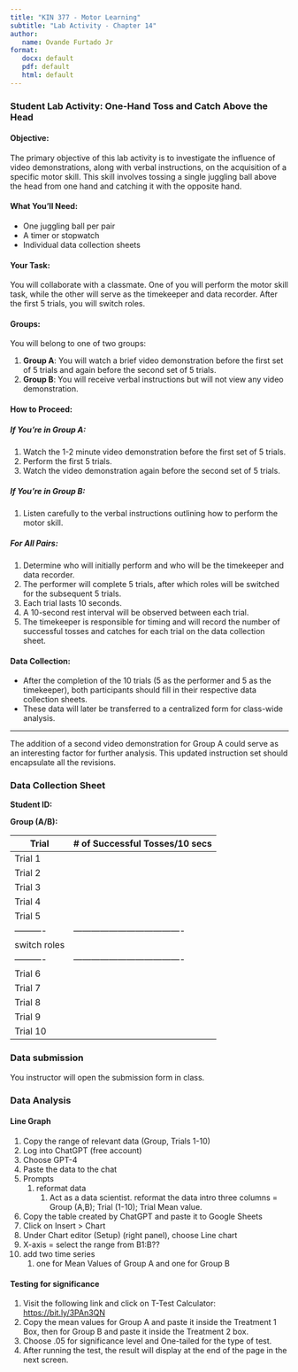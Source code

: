 ```yaml
---
title: "KIN 377 - Motor Learning"
subtitle: "Lab Activity - Chapter 14"
author: 
   name: Ovande Furtado Jr
format: 
   docx: default
   pdf: default
   html: default
---
```


### Student Lab Activity: One-Hand Toss and Catch Above the Head

#### Objective:

The primary objective of this lab activity is to investigate the influence of video demonstrations, along with verbal instructions, on the acquisition of a specific motor skill. This skill involves tossing a single juggling ball above the head from one hand and catching it with the opposite hand.

#### What You'll Need:

-   One juggling ball per pair
-   A timer or stopwatch
-   Individual data collection sheets

#### Your Task:

You will collaborate with a classmate. One of you will perform the motor skill task, while the other will serve as the timekeeper and data recorder. After the first 5 trials, you will switch roles.

#### Groups:

You will belong to one of two groups:

1.  **Group A**: You will watch a brief video demonstration before the first set of 5 trials and again before the second set of 5 trials.
2.  **Group B**: You will receive verbal instructions but will not view any video demonstration.

#### How to Proceed:

##### If You're in Group A:

1.  Watch the 1-2 minute video demonstration before the first set of 5 trials.
2.  Perform the first 5 trials.
3.  Watch the video demonstration again before the second set of 5 trials.

##### If You're in Group B:

1.  Listen carefully to the verbal instructions outlining how to perform the motor skill.

##### For All Pairs:

1.  Determine who will initially perform and who will be the timekeeper and data recorder.
2.  The performer will complete 5 trials, after which roles will be switched for the subsequent 5 trials.
3.  Each trial lasts 10 seconds.
4.  A 10-second rest interval will be observed between each trial.
5.  The timekeeper is responsible for timing and will record the number of successful tosses and catches for each trial on the data collection sheet.

#### Data Collection:

-   After the completion of the 10 trials (5 as the performer and 5 as the timekeeper), both participants should fill in their respective data collection sheets.
-   These data will later be transferred to a centralized form for class-wide analysis.

------------------------------------------------------------------------

The addition of a second video demonstration for Group A could serve as an interesting factor for further analysis. This updated instruction set should encapsulate all the revisions.

### Data Collection Sheet

**Student ID:**

**Group (A/B):**

| Trial        | \# of Successful Tosses/10 secs       |
|--------------|---------------------------------------|
| Trial 1      |                                       |
| Trial 2      |                                       |
| Trial 3      |                                       |
| Trial 4      |                                       |
| Trial 5      |                                       |
| ----------   | ------------------------------------- |
| switch roles |                                       |
| ----------   | ------------------------------------- |
| Trial 6      |                                       |
| Trial 7      |                                       |
| Trial 8      |                                       |
| Trial 9      |                                       |
| Trial 10     |                                       |

### Data submission

You instructor will open the submission form in class.

### Data Analysis

#### Line Graph

1.  Copy the range of relevant data (Group, Trials 1-10)
2.  Log into ChatGPT (free account)
3.  Choose GPT-4
4.  Paste the data to the chat
5.  Prompts
    1.  reformat data
        1.  Act as a data scientist. reformat the data intro three columns = Group (A,B); Trial (1-10); Trial Mean value.
6.  Copy the table created by ChatGPT and paste it to Google Sheets
7.  Click on Insert \> Chart
8.  Under Chart editor (Setup) (right panel), choose Line chart
9.  X-axis = select the range from B1:B??
10. add two time series
    1.  one for Mean Values of Group A and one for Group B

#### Testing for significance

1.  Visit the following link and click on T-Test Calculator: <https://bit.ly/3PAn3QN>
2.  Copy the mean values for Group A and paste it inside the Treatment 1 Box, then for Group B and paste it inside the Treatment 2 box.
3.  Choose .05 for significance level and One-tailed for the type of test.
4.  After running the test, the result will display at the end of the page in the next screen.
